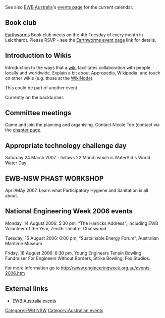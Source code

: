 See also [[EWB Australia]]'s [http://www.ewb.org.au/event/ events page] for the current calendar. 

==Book club==
[http://www.ewb.org.au/event/?eid=214 Earthworms] Book club meets on the 4th Tuesday of every month in Leichhardt. Please RSVP - see the [http://www.ewb.org.au/event/?eid=214 Earthworms event page] link for details.

==Introduction to Wikis==
Introduction to the ways that a [[wiki]] facilitates collaboration with people locally and worldwide. Explain a bit about Appropedia, Wikipedia, and touch on other wikis (e.g. those at the [[WikiNode]]).

This could be part of another event. 

Currently on the backburner.

==Committee meetings==
Come and join the planning and organising. Contact Nicole Teo (contact via the [http://ewb.org.au/chapter.php chapter page].

==Appropriate technology challenge day==
Saturday 24 March 2007 - follows 22 March which is WaterAid's World Water Day 

==EWB-NSW PHAST WORKSHOP==
April/MAy 2007. Learn what Participatory Hygiene and Sanitation is all about.

==National Engineering Week 2006 events==
Monday, 14 August 2006: 5:30 pm, “The Harricks Address”, including EWB Volunteer of the Year, Zenith Theatre, Chatswood

Tuesday, 15 August 2006: 6:00 pm, “Sustainable Energy Forum”, Australian Maritime Museum

Friday, 18 August 2006: 6:30 pm, Young Engineers Tenpin Bowling Fundraiser For Engineers Without Borders, Strike Bowling, Fox Studios.

For more information go to http://www.engineeringweek.org.au/events-2006.htm


==External links==
*[http://ewb.org.au/event.php EWB Australia events]

[[Category:EWB NSW]]
[[Category:Australian events]]
